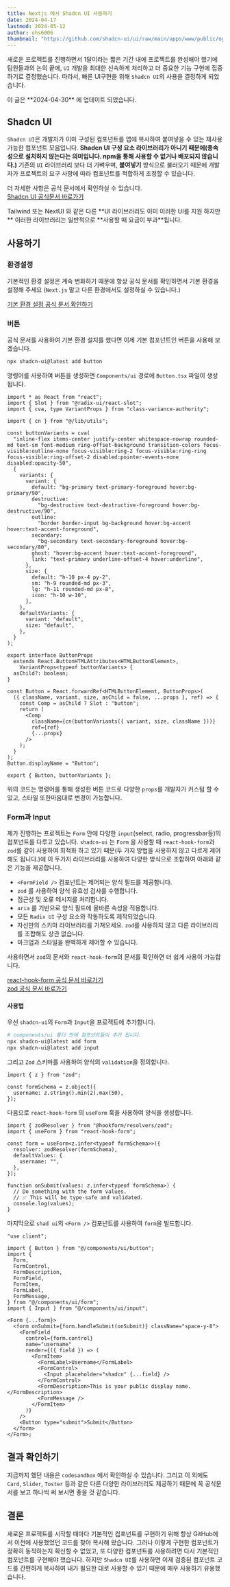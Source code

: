 ```yaml
---
title: Nextjs 에서 Shadcn UI 사용하기
date: 2024-04-17
lastmod: 2024-05-12
author: ohs6006
thumbnail: "https://github.com/shadcn-ui/ui/raw/main/apps/www/public/og.jpg"
---
```


새로운 프로젝트를 진행하면서 1달이라는 짧은 기간 내에 프로젝트를 완성해야 했기에 팀원들과의 논의 끝에, `UI` 개발을 최대한 신속하게 처리하고 더 중요한 기능 구현에 집중하기로 결정했습니다. 따라서, 빠른 UI구현을 위해 `Shadcn UI`의 사용을 결정하게 되었습니다.

<Callout type="info" row={true}>
  이 글은 **2024-04-30** 에 업데이트 되었습니다.
</Callout>

## Shadcn UI

`Shadcn UI`은 개발자가 이미 구성된 컴포넌트를 앱에 복사하여 붙여넣을 수 있는 재사용 가능한 컴포넌트 모음입니다. **Shadcn UI 구성 요소 라이브러리가 아니기 때문에(종속성으로 설치하지 않는다는 의미입니다. npm을 통해 사용할 수 없거나 배포되지 않습니다.)** 기존의 `UI` 라이브러리 보다 더 가벼우며, **붙여넣기** 방식으로 불러오기 때문에 개발자가 프로젝트의 요구 사항에 따라 컴포넌트를 적합하게 조정할 수 있습니다.

더 자세한 사항은 공식 문서에서 확인하실 수 있습니다.\
[Shadcn UI 공식문서 바로가기](https://ui.shadcn.com/docs)

<Callout type="warn" row={true}>
  Tailwind 또는 NextUI 와 같은 다른 **UI 라이브러리도 이미 이러한 UI를 지원
  하지만** 이러한 라이브러리는 일반적으로 **사용할 때 요금이 부과**됩니다.
</Callout>

## 사용하기

### 환경설정

기본적인 환경 설정은 계속 변화하기 때문에 항상 공식 문서를 확인하면서 기본 환경을 설정해 주세요 (`Next.js` 말고 다른 환경에서도 설정하실 수 있습니다.)

[기본 환경 설정 공식 문서 확인하기](https://ui.shadcn.com/docs/installation)

### 버튼

공식 문서를 사용하여 기본 환경 설치를 했다면 이제 기본 컴포넌트인 버튼을 사용해 보겠습니다.

```bash
npx shadcn-ui@latest add button
```

명령어를 사용하여 버튼을 생성하면 `Components/ui` 경로에 `Button.tsx` 파일이 생성 됩니다.

```tsx
import * as React from "react";
import { Slot } from "@radix-ui/react-slot";
import { cva, type VariantProps } from "class-variance-authority";

import { cn } from "@/lib/utils";

const buttonVariants = cva(
  "inline-flex items-center justify-center whitespace-nowrap rounded-md text-sm font-medium ring-offset-background transition-colors focus-visible:outline-none focus-visible:ring-2 focus-visible:ring-ring focus-visible:ring-offset-2 disabled:pointer-events-none disabled:opacity-50",
  {
    variants: {
      variant: {
        default: "bg-primary text-primary-foreground hover:bg-primary/90",
        destructive:
          "bg-destructive text-destructive-foreground hover:bg-destructive/90",
        outline:
          "border border-input bg-background hover:bg-accent hover:text-accent-foreground",
        secondary:
          "bg-secondary text-secondary-foreground hover:bg-secondary/80",
        ghost: "hover:bg-accent hover:text-accent-foreground",
        link: "text-primary underline-offset-4 hover:underline",
      },
      size: {
        default: "h-10 px-4 py-2",
        sm: "h-9 rounded-md px-3",
        lg: "h-11 rounded-md px-8",
        icon: "h-10 w-10",
      },
    },
    defaultVariants: {
      variant: "default",
      size: "default",
    },
  }
);

export interface ButtonProps
  extends React.ButtonHTMLAttributes<HTMLButtonElement>,
    VariantProps<typeof buttonVariants> {
  asChild?: boolean;
}

const Button = React.forwardRef<HTMLButtonElement, ButtonProps>(
  ({ className, variant, size, asChild = false, ...props }, ref) => {
    const Comp = asChild ? Slot : "button";
    return (
      <Comp
        className={cn(buttonVariants({ variant, size, className }))}
        ref={ref}
        {...props}
      />
    );
  }
);
Button.displayName = "Button";

export { Button, buttonVariants };
```

위의 코드는 명령어를 통해 생성한 버튼 코드로 다양한 `props`를 개발자가 커스텀 할 수 있고, 스타일 또한마음대로 변경이 가능합니다.

### Form과 Input

제가 진행하는 프로젝트는 `Form` 안에 다양한 `input`(select, radio, progressbar등)의 컴포넌트를 다루고 있습니다. `shadcn-ui` 는 `Form` 을 사용할 때 `react-hook-form`과 `zod`를 같이 사용하여 최적화 하고 있기 때문(두 가지 방법을 사용하지 않고 다르게 제어해도 됩니다.)에 이 두가지 라이브러리를 사용하여 다양한 방식으로 조합하여 아래와 같은 기능을 제공합니다.

- `<FormField />` 컴포넌트는 제어되는 양식 필드를 제공합니다.
- `zod` 를 사용하여 양식 유효성 검사를 수행합니다.
- 접근성 및 오류 메시지를 처리합니다.
- `aria` 를 기반으로 양식 필드에 올바른 속성을 적용합니다.
- 모든 `Radix UI` 구성 요소와 작동하도록 제작되었습니다.
- 자신만의 스키마 라이브러리를 가져오세요. `zod`를 사용하지 않고 다른 라이브러리를 조합해도 상관 없습니다.
- 마크업과 스타일을 완벽하게 제어할 수 있습니다.

사용하면서 `zod`의 문서와 `react-hook-form`의 문서를 확인하면 더 쉽게 사용이 가능합니다.

[react-hook-form 공식 문서 바로가기](https://react-hook-form.com/get-started)\
[zod 공식 문서 바로가기](https://zod.dev/)

#### 사용법

우선 `shadcn-ui`의 `Form`과 `Input`을 프로젝트에 추가합니다.

```bash
# components/ui 폴더 안에 컴포넌트들이 추가 됩니다.
npx shadcn-ui@latest add form
npx shadcn-ui@latest add input
```

그리고 `Zod` 스키마를 사용하여 양식의 `validation`을 정의합니다.

```tsx
import { z } from "zod";

const formSchema = z.object({
  username: z.string().min(2).max(50),
});
```

다음으로 `react-hook-form` 의 `useForm` 훅을 사용하여 양식을 생성합니다.

```tsx
import { zodResolver } from "@hookform/resolvers/zod";
import { useForm } from "react-hook-form";

const form = useForm<z.infer<typeof formSchema>>({
  resolver: zodResolver(formSchema),
  defaultValues: {
    username: "",
  },
});

function onSubmit(values: z.infer<typeof formSchema>) {
  // Do something with the form values.
  // ✅ This will be type-safe and validated.
  console.log(values);
}
```

마지막으로 `shad ui`의 `<Form />` 컴포넌트를 사용하여 `form`을 빌드합니다.

```tsx
"use client";

import { Button } from "@/components/ui/button";
import {
  Form,
  FormControl,
  FormDescription,
  FormField,
  FormItem,
  FormLabel,
  FormMessage,
} from "@/components/ui/form";
import { Input } from "@/components/ui/input";

<Form {...form}>
  <form onSubmit={form.handleSubmit(onSubmit)} className="space-y-8">
    <FormField
      control={form.control}
      name="username"
      render={({ field }) => (
        <FormItem>
          <FormLabel>Username</FormLabel>
          <FormControl>
            <Input placeholder="shadcn" {...field} />
          </FormControl>
          <FormDescription>This is your public display name.</FormDescription>
          <FormMessage />
        </FormItem>
      )}
    />
    <Button type="submit">Submit</Button>
  </form>
</Form>;
```

## 결과 확인하기

지금까지 했던 내용은 `codesandbox` 에서 확인하실 수 있습니다. 그리고 이 외에도 `Card`, `Slider`, `Toster` 등과 같은 다른 다양한 라이브러리도 제공하기 때문에 꼭 공식문서를 보고 하나씩 써 보시면 좋을 것 같습니다.

<CodeSandbox
  src="https://codesandbox.io/p/devbox/youthful-star-r8zcq5?file=%2Fapp%2Fpage.tsx&embed=1"
  title="youthful-star"
  allow="accelerometer; ambient-light-sensor; camera; encrypted-media; geolocation; gyroscope; hid; microphone; midi; payment; usb; vr; xr-spatial-tracking"
  sandbox="allow-forms allow-modals allow-popups allow-presentation allow-same-origin allow-scripts"
/>

## 결론

새로운 프로젝트를 시작할 때마다 기본적인 컴포넌트를 구현하기 위해 항상 GitHub에서 이전에 사용했었던 코드를 찾아 복사해 왔습니다. 그러나 이렇게 구현한 컴포넌트가 정확히 동작하는지 확신할 수 없었고, 또 다양한 컴포넌트를 사용하려면 다시 기본적인 컴포넌트를 구현해야 했습니다. 하지만 `Shadcn UI`를 사용하면 이제 검증된 컴포넌트 코드를 간편하게 복사하여 내가 필요한 대로 사용할 수 있기 때문에 매우 사용하기 유용했습니다.
